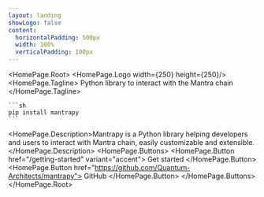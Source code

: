 ```yaml
---
layout: landing
showLogo: false
content: 
  horizontalPadding: 500px
  width: 100%
  verticalPadding: 100px
---
```



<HomePage.Root>
  <HomePage.Logo  width={250} height={250}/>
  <HomePage.Tagline>
    Python library to interact with the Mantra chain
  </HomePage.Tagline>

    ```sh
    pip install mantrapy
    ```

  <HomePage.Description>Mantrapy is a Python library helping developers and users
  to interact with Mantra chain, easily customizable and extensible.</HomePage.Description>
  <HomePage.Buttons>
    <HomePage.Button href="/getting-started" variant="accent">
      Get started
    </HomePage.Button>
    <HomePage.Button href="https://github.com/Quantum-Architects/mantrapy">
      GitHub
    </HomePage.Button>
  </HomePage.Buttons>
</HomePage.Root>
